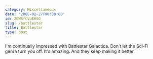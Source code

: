 ```yaml
---
category: Miscellaneous
date: '2006-02-27T00:00:00'
id: 20WSfCVuEHSO
slug: /battlestar
title: Battlestar
type: post
---
```


I'm continually impressed with Battlestar Galactica. Don't let the
Sci-Fi genra turn you off. It's amazing. And they keep making it
better.